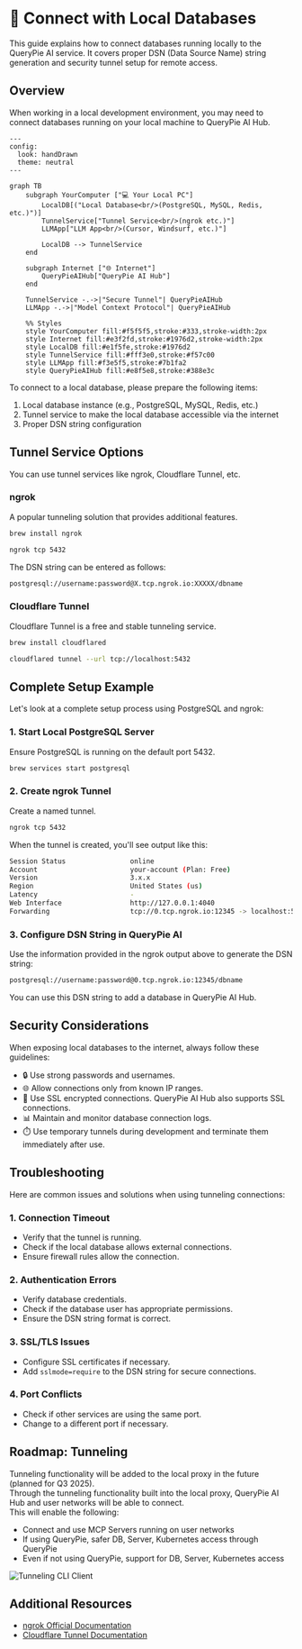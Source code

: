 # 🔗 Connect with Local Databases

This guide explains how to connect databases running locally to the QueryPie AI service. It covers proper DSN (Data Source Name) string generation and security tunnel setup for remote access.


## Overview

When working in a local development environment, you may need to connect databases running on your local machine to QueryPie AI Hub.

```mermaid
---
config:
  look: handDrawn
  theme: neutral
---

graph TB
    subgraph YourComputer ["💻 Your Local PC"]
        LocalDB[("Local Database<br/>(PostgreSQL, MySQL, Redis, etc.)")]
        TunnelService["Tunnel Service<br/>(ngrok etc.)"]
        LLMApp["LLM App<br/>(Cursor, Windsurf, etc.)"]
        
        LocalDB --> TunnelService
    end
    
    subgraph Internet ["🌐 Internet"]
        QueryPieAIHub["QueryPie AI Hub"]
    end
    
    TunnelService -.->|"Secure Tunnel"| QueryPieAIHub
    LLMApp -.->|"Model Context Protocol"| QueryPieAIHub
    
    %% Styles
    style YourComputer fill:#f5f5f5,stroke:#333,stroke-width:2px
    style Internet fill:#e3f2fd,stroke:#1976d2,stroke-width:2px
    style LocalDB fill:#e1f5fe,stroke:#1976d2
    style TunnelService fill:#fff3e0,stroke:#f57c00
    style LLMApp fill:#f3e5f5,stroke:#7b1fa2
    style QueryPieAIHub fill:#e8f5e8,stroke:#388e3c
```
To connect to a local database, please prepare the following items:

1. Local database instance (e.g., PostgreSQL, MySQL, Redis, etc.)
2. Tunnel service to make the local database accessible via the internet
3. Proper DSN string configuration


## Tunnel Service Options
You can use tunnel services like ngrok, Cloudflare Tunnel, etc.

### ngrok

A popular tunneling solution that provides additional features.

```bash filename="Install ngrok" copy
brew install ngrok
```

```bash filename="Create PostgreSQL tunnel" copy
ngrok tcp 5432
```

The DSN string can be entered as follows:

```bash filename="PostgreSQL DSN example" copy
postgresql://username:password@X.tcp.ngrok.io:XXXXX/dbname
```

### Cloudflare Tunnel

Cloudflare Tunnel is a free and stable tunneling service.

```bash filename="Install Cloudflare Tunnel" copy
brew install cloudflared
```

```bash filename="Create and run tunnel" copy
cloudflared tunnel --url tcp://localhost:5432
```

## Complete Setup Example

Let's look at a complete setup process using PostgreSQL and ngrok:

### 1. Start Local PostgreSQL Server
Ensure PostgreSQL is running on the default port 5432.
```bash filename="Step 1: Start PostgreSQL" copy
brew services start postgresql
```

### 2. Create ngrok Tunnel
Create a named tunnel.
```bash filename="Step 2: Create ngrok tunnel" copy
ngrok tcp 5432
```

When the tunnel is created, you'll see output like this:

```bash filename="ngrok output example" copy
Session Status                online
Account                       your-account (Plan: Free)
Version                       3.x.x
Region                        United States (us)
Latency                       -
Web Interface                 http://127.0.0.1:4040
Forwarding                    tcp://0.tcp.ngrok.io:12345 -> localhost:5432
```

### 3. Configure DSN String in QueryPie AI

Use the information provided in the ngrok output above to generate the DSN string:

```bash filename="Step 3: Configure DSN string" copy
postgresql://username:password@0.tcp.ngrok.io:12345/dbname
```

You can use this DSN string to add a database in QueryPie AI Hub.

## Security Considerations

When exposing local databases to the internet, always follow these guidelines:

- 🔒 Use strong passwords and usernames.
- 🌐 Allow connections only from known IP ranges.
- 🔐 Use SSL encrypted connections. QueryPie AI Hub also supports SSL connections.
- 📊 Maintain and monitor database connection logs.
- ⏱️ Use temporary tunnels during development and terminate them immediately after use.

## Troubleshooting

Here are common issues and solutions when using tunneling connections:

### 1. Connection Timeout
- Verify that the tunnel is running.
- Check if the local database allows external connections.
- Ensure firewall rules allow the connection.

### 2. Authentication Errors
- Verify database credentials.
- Check if the database user has appropriate permissions.
- Ensure the DSN string format is correct.

### 3. SSL/TLS Issues
- Configure SSL certificates if necessary.
- Add `sslmode=require` to the DSN string for secure connections.

### 4. Port Conflicts
- Check if other services are using the same port.
- Change to a different port if necessary.

## Roadmap: Tunneling
Tunneling functionality will be added to the local proxy in the future (planned for Q3 2025).<br/>
Through the tunneling functionality built into the local proxy, QueryPie AI Hub and user networks will be able to connect.<br/>
This will enable the following:
- Connect and use MCP Servers running on user networks
- If using QueryPie, safer DB, Server, Kubernetes access through QueryPie
- Even if not using QueryPie, support for DB, Server, Kubernetes access

![Tunneling CLI Client](@/app/img/tunneling-drawio-1.png)


## Additional Resources

- [ngrok Official Documentation](https://ngrok.com/docs)
- [Cloudflare Tunnel Documentation](https://developers.cloudflare.com/cloudflare-one/connections/connect-apps/) 